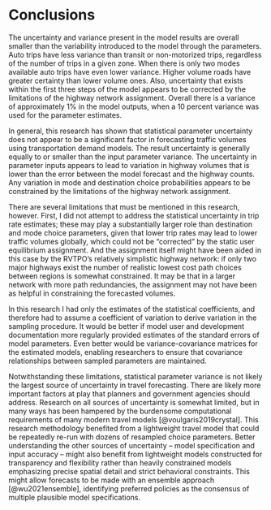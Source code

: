 # Conclusions

The uncertainty and variance present in the model results are overall smaller than the variability introduced to the model through the parameters. Auto trips have less variance than transit or non-motorized trips, regardless of the number of trips in a given zone. When there is only two modes available auto trips have even lower variance. Higher volume roads have greater certainty than lower volume ones. Also, uncertainty that exists within the first three steps of the model appears to be corrected by the limitations of the highway network assignment. Overall there is a variance of approximately 1% in the model outputs, when a 10 percent variance was used for the parameter estimates.

In general, this research has shown that statistical parameter uncertainty does not appear to be a significant factor in forecasting traffic volumes using transportation demand models. The result uncertainty is generally equally to or smaller than the input parameter variance. The uncertainty in parameter inputs appears to lead to variation in highway volumes that is lower than the error between the model forecast and the highway counts. Any variation in mode and destination choice probabilities appears to be constrained by the limitations of the highway network assignment.

There are several limitations that must be mentioned in this research, however. First, I did not attempt to address the statistical uncertainty in trip rate estimates; these may play a substantially larger role than destination and mode choice parameters, given that lower trip rates may lead to lower traffic volumes globally, which could not be “corrected” by the static user equilibrium assignment. And the assignment itself might have been aided in this case by the RVTPO’s relatively simplistic highway network: if only two major highways exist the number of realistic lowest cost path choices between regions is somewhat constrained. It may be that in a larger network with more path redundancies, the assignment may not have been as helpful in constraining the forecasted volumes.

In this research I had only the estimates of the statistical coefficients, and therefore had to assume a coefficient of variation to derive variation in the sampling procedure. It would be better if model user and development documentation more regularly provided estimates of the standard errors of model parameters. Even better would be variance-covariance matrices for the estimated models, enabling researchers to ensure that covariance relationships between sampled parameters are maintained.

Notwithstanding these limitations, statistical parameter variance is not likely the largest source of uncertainty in travel forecasting. There are likely more important factors at play that planners and government agencies should address. Research on all sources of uncertainty is somewhat limited, but in many ways has been hampered by the burdensome computational requirements of many modern travel models [@voulgaris2019crystal]. This research methodology benefited from a lightweight travel model that could be repeatedly re-run with dozens of resampled choice parameters. Better understanding the other sources of uncertainty -- model specification and input accuracy -- might also benefit from lightweight models constructed for transparency and flexibility rather than heavily constrained models emphasizing precise spatial detail and strict behavioral constraints. This might allow forecasts to be made with an ensemble approach [@wu2021ensemble], identifying preferred policies as the consensus of multiple plausible model specifications.
